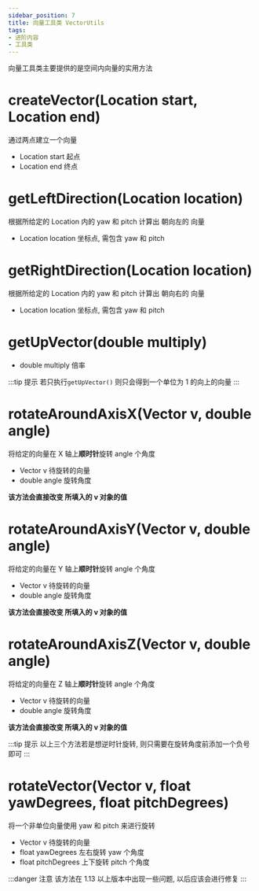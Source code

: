 ```yaml
---
sidebar_position: 7
title: 向量工具类 VectorUtils
tags:
- 进阶内容
- 工具类
---
```

向量工具类主要提供的是空间内向量的实用方法

# createVector(Location start, Location end)
通过两点建立一个向量

- Location start 起点
- Location end 终点

# getLeftDirection(Location location)
根据所给定的 Location 内的 yaw 和 pitch 计算出 朝向左的 向量

- Location location 坐标点, 需包含 yaw 和 pitch

# getRightDirection(Location location)
根据所给定的 Location 内的 yaw 和 pitch 计算出 朝向右的 向量

- Location location 坐标点, 需包含 yaw 和 pitch

# getUpVector(double multiply)

- double multiply 倍率

:::tip 提示
若只执行```getUpVector()``` 则只会得到一个单位为 1 的向上的向量
:::

# rotateAroundAxisX(Vector v, double angle)
将给定的向量在 X 轴上**顺时针**旋转 angle 个角度

- Vector v 待旋转的向量
- double angle 旋转角度

**该方法会直接改变 所填入的 v 对象的值**

# rotateAroundAxisY(Vector v, double angle)
将给定的向量在 Y 轴上**顺时针**旋转 angle 个角度

- Vector v 待旋转的向量
- double angle 旋转角度

**该方法会直接改变 所填入的 v 对象的值**

# rotateAroundAxisZ(Vector v, double angle)
将给定的向量在 Z 轴上**顺时针**旋转 angle 个角度

- Vector v 待旋转的向量
- double angle 旋转角度

**该方法会直接改变 所填入的 v 对象的值**

:::tip 提示
以上三个方法若是想逆时针旋转, 则只需要在旋转角度前添加一个负号即可
:::

# rotateVector(Vector v, float yawDegrees, float pitchDegrees)
将一个非单位向量使用 yaw 和 pitch 来进行旋转

- Vector v 待旋转的向量
- float yawDegrees 左右旋转 yaw 个角度
- float pitchDegrees 上下旋转 pitch 个角度

:::danger 注意
该方法在 1.13 以上版本中出现一些问题, 以后应该会进行修复
:::